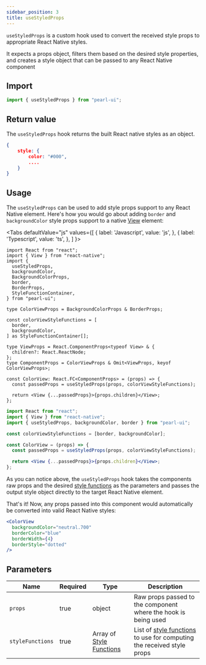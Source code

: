 ```yaml
---
sidebar_position: 3
title: useStyledProps
---
```


`useStyledProps` is a custom hook used to convert the received style props to appropriate React Native styles.

It expects a props object, filters them based on the desired style properties, and creates a style object that can be passed to any React Native component

## Import

```js
import { useStyledProps } from "pearl-ui";
```

## Return value

The `useStyledProps` hook returns the built React native styles as an object.

```json
{
    style: {
        color: "#000",
        ....
    }
}
```

## Usage

The `useStyledProps` can be used to add style props support to any React Native element. Here's how you would go about adding `border` and `backgroundColor` style props support to a native [View](https://reactnative.dev/docs/view) element:


<Tabs
  defaultValue="js"
  values={[
    { label: 'Javascript', value: 'js', },
    { label: 'Typescript', value: 'ts', },
  ]
}>
<TabItem value="ts">

```tsx title="ColorView.tsx"
import React from "react";
import { View } from "react-native";
import {
  useStyledProps,
  backgroundColor,
  BackgroundColorProps,
  border,
  BorderProps,
  StyleFunctionContainer,
} from "pearl-ui";

type ColorViewProps = BackgroundColorProps & BorderProps;

const colorViewStyleFunctions = [
  border,
  backgroundColor,
] as StyleFunctionContainer[];

type ViewProps = React.ComponentProps<typeof View> & {
  children?: React.ReactNode;
};
type ComponentProps = ColorViewProps & Omit<ViewProps, keyof ColorViewProps>;

const ColorView: React.FC<ComponentProps> = (props) => {
  const passedProps = useStyledProps(props, colorViewStyleFunctions);

  return <View {...passedProps}>{props.children}</View>;
};
```

</TabItem>

<TabItem value="js">

```jsx title="ColorView.jsx"
import React from "react";
import { View } from "react-native";
import { useStyledProps, backgroundColor, border } from "pearl-ui";

const colorViewStyleFunctions = [border, backgroundColor];

const ColorView = (props) => {
  const passedProps = useStyledProps(props, colorViewStyleFunctions);

  return <View {...passedProps}>{props.children}</View>;
};
```

</TabItem>
</Tabs>

As you can notice above, the `useStyledProps` hook takes the components raw props and the desired [style functions](../others/style-functions) as the parameters and passes the output style object directly to the target React Native element.

That's it! Now, any props passed into this component would automatically be converted into valid React Native styles:

```jsx
<ColorView
  backgroundColor="neutral.700"
  borderColor="blue"
  borderWidth={4}
  borderStyle="dotted"
/>
```

## Parameters

| Name             | Required | Type                                                         | Description                                                                                        |
| ---------------- | -------- | ------------------------------------------------------------ | -------------------------------------------------------------------------------------------------- |
| `props`          | true     | <t>object</t>                                                | Raw props passed to the component where the hook is being used                                     |
| `styleFunctions` | true     | <t>Array of [Style Functions](../others/style-functions)</t> | List of [style functions](../others/style-functions) to use for computing the received style props |
